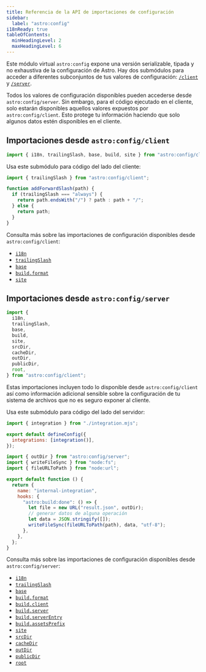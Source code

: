 ```yaml
---
title: Referencia de la API de importaciones de configuración
sidebar:
  label: "astro:config"
i18nReady: true
tableOfContents:
  minHeadingLevel: 2
  maxHeadingLevel: 6
---
```



<p><Since v="5.7.0" /></p>

Este módulo virtual `astro:config` expone una versión serializable, tipada y no exhaustiva de la configuración de Astro. Hay dos submódulos para acceder a diferentes subconjuntos de tus valores de configuración: [`/client`](#importaciones-desde-astroconfigclient) y [`/server`](#importaciones-desde-astroconfigserver).

Todos los valores de configuración disponibles pueden accederse desde `astro:config/server`. Sin embargo, para el código ejecutado en el cliente, solo estarán disponibles aquellos valores expuestos por `astro:config/client`. Esto protege tu información haciendo que solo algunos datos estén disponibles en el cliente.

## Importaciones desde `astro:config/client`

```js
import { i18n, trailingSlash, base, build, site } from "astro:config/client";
```

Usa este submódulo para código del lado del cliente:

```js title="src/utils.js" ins={1} ins="trailingSlash"
import { trailingSlash } from "astro:config/client";

function addForwardSlash(path) {
  if (trailingSlash === "always") {
    return path.endsWith("/") ? path : path + "/";
  } else {
    return path;
  }
}
```

Consulta más sobre las importaciones de configuración disponibles desde `astro:config/client`:

- [`i18n`](/es/reference/configuration-reference/#i18n)
- [`trailingSlash`](/es/reference/configuration-reference/#trailingslash)
- [`base`](/es/reference/configuration-reference/#base)
- [`build.format`](/es/reference/configuration-reference/#buildformat)
- [`site`](/es/reference/configuration-reference/#site)

## Importaciones desde `astro:config/server`

```js
import {
  i18n,
  trailingSlash,
  base,
  build,
  site,
  srcDir,
  cacheDir,
  outDir,
  publicDir,
  root,
} from "astro:config/client";
```

Estas importaciones incluyen todo lo disponible desde `astro:config/client` así como información adicional sensible sobre la configuración de tu sistema de archivos que no es seguro exponer al cliente.

Usa este submódulo para código del lado del servidor:

```js title="astro.config.mjs"
import { integration } from "./integration.mjs";

export default defineConfig({
  integrations: [integration()],
});
```

```js title="integration.mjs" ins={1} ins="outDir"
import { outDir } from "astro:config/server";
import { writeFileSync } from "node:fs";
import { fileURLToPath } from "node:url";

export default function () {
  return {
    name: "internal-integration",
    hooks: {
      "astro:build:done": () => {
        let file = new URL("result.json", outDir);
        // generar datos de alguna operación
        let data = JSON.stringify([]);
        writeFileSync(fileURLToPath(path), data, "utf-8");
      },
    },
  };
}
```

Consulta más sobre las importaciones de configuración disponibles desde `astro:config/server`:

- [`i18n`](/es/reference/configuration-reference/#i18n)
- [`trailingSlash`](/es/reference/configuration-reference/#trailingslash)
- [`base`](/es/reference/configuration-reference/#base)
- [`build.format`](/es/reference/configuration-reference/#buildformat)
- [`build.client`](/es/reference/configuration-reference/#buildclient)
- [`build.server`](/es/reference/configuration-reference/#buildserver)
- [`build.serverEntry`](/es/reference/configuration-reference/#buildserverentry)
- [`build.assetsPrefix`](/es/reference/configuration-reference/#buildassetsprefix)
- [`site`](/es/reference/configuration-reference/#site)
- [`srcDir`](/es/reference/configuration-reference/#srcdir)
- [`cacheDir`](/es/reference/configuration-reference/#cachedir)
- [`outDir`](/es/reference/configuration-reference/#outdir)
- [`publicDir`](/es/reference/configuration-reference/#publicdir)
- [`root`](/es/reference/configuration-reference/#root)
